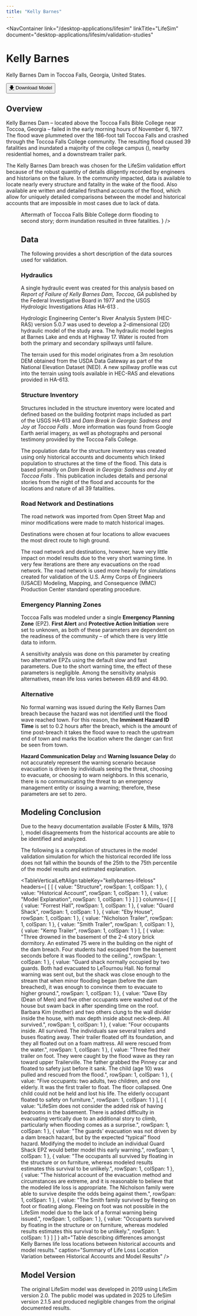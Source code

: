 ```yaml
---
title: "Kelly Barnes"
---
```



<NavContainer 
  link="/desktop-applications/lifesim"
  linkTitle="LifeSim"
  document="desktop-applications/lifesim/validation-studies"
></NavContainer>

# Kelly Barnes

Kelly Barnes Dam in Toccoa Falls, Georgia, United States.

<Button href="https://www.rmc.usace.army.mil/Software/LifeSim/"><u>🡇</u> Download Model</Button>

## Overview

Kelly Barnes Dam – located above the Toccoa Falls Bible College near Toccoa, Georgia – failed in the early morning hours of November 6, 1977. The flood 
wave plummeted over the 186-foot tall Toccoa Falls and crashed through the Toccoa Falls College community. The resulting flood caused 39 fatalities and inundated 
a majority of the college campus (<FigReference figKey="dorm-flooded"/>), nearby residential homes, and a downstream trailer park.

The Kelly Barnes Dam breach was chosen for the LifeSim validation effort because of the robust quantity of details diligently recorded by engineers 
and historians on the failure. In the community impacted, data is available to locate nearly every structure and fatality in the wake of the flood. Also available are 
written and detailed firsthand accounts of the flood, which allow for uniquely detailed comparisons between the model and historical accounts that are impossible 
in most cases due to lack of data. 

<Figure
  figKey="dorm-flooded"
  src="figures/desktop-applications/lifesim/validation-studies/v1.0/figures/figure6.png"
  alt="Downstream dorm flooded to the second floor and resulted in three deaths."
  caption={
    <>
      Aftermath of Toccoa Falls Bible College dorm flooding to second story; dorm inundation resulted in three fatalities. <Citation citationKey="damfailures_barnes"/>
    </>
  }
/>

## Data

The following provides a short description of the data sources used for validation. 

### Hydraulics

A single hydraulic event was created for this analysis based on *Report of Failure of Kelly Barnes Dam, Toccoa, GA* published by the Federal Investigative Board 
in 1977 <Citation citationKey="FIB1977"/> and the USGS Hydrologic Investigations Atlas HA-613 <Citation citationKey="Sanders1979"/>.

Hydrologic Engineering Center's River Analysis System (HEC-RAS) version 5.0.7 was used to develop a 2-dimensional (2D) hydraulic model of the study area. The hydraulic model begins at Barnes Lake and ends at Highway 17. 
Water is routed from both the primary and secondary spillways until failure.

The terrain used for this model originates from a 3m resolution DEM obtained from the USDA Data Gateway as part of the National Elevation Dataset (NED). 
A new spillway profile was cut into the terrain using tools available in HEC-RAS and elevations provided in HA-613.

### Structure Inventory

Structures included in the structure inventory were located and defined based on the building footprint maps included as part of the USGS HA-613 <Citation citationKey="Sanders1979"/> 
and *Dam Break in 
Georgia: Sadness and Joy at Toccoa Falls* <Citation citationKey="Foster1978"/>. More information was found from Google Earth aerial imagery, as well as 
photographs and personal testimony provided by the Toccoa Falls College.  

The population data for the structure inventory was created using only historical accounts and documents which linked population to structures at the time 
of the flood. This data is based primarily on *Dam Break in Georgia: Sadness and Joy at Toccoa Falls* <Citation citationKey="Foster1978"/>. This publication includes details and personal stories 
from the night of the flood and accounts for the locations and nature of all 39 fatalities. 

### Road Network and Destinations

The road network was imported from Open Street Map <Citation citationKey="OSM"/> and minor modifications were made to match historical images.

Destinations were chosen at four locations to allow evacuees the most direct route to high ground. 

The road network and destinations, however, have very little impact on model results due to the very short warning time. In very few iterations are there 
any evacuations on the road network. The road network is used more heavily for simulations created for validation of the U.S. Army Corps of Engineers (USACE)
Modeling, Mapping, and Consequence (MMC) Production Center standard operating procedure.

### Emergency Planning Zones

Toccoa Falls was modeled under a single **Emergency Planning Zone** (EPZ). **First Alert** and **Protective Action Initiation** were set to unknown, as both of these 
parameters are dependent on the readiness of the community – of which there is very little data to inform. 

A sensitivity analysis was done on this parameter by creating two alternative EPZs using the default slow and fast parameters. Due to the short warning 
time, the effect of these parameters is negligible. Among the sensitivity analysis alternatives, mean life loss varies between 48.69 and 48.90.

### Alternative

No formal warning was issued during the Kelly Barnes Dam breach because the hazard was not identified until the flood wave reached town. For this reason, 
the **Imminent Hazard ID Time** is set to 0.2 hours after the breach, which is the amount of time post-breach it takes the flood wave to reach the upstream end of 
town and marks the location where the danger can first be seen from town. 

**Hazard Communication Delay** and **Warning Issuance Delay** do not accurately represent the warning scenario because evacuation is driven by individuals seeing 
the threat, choosing to evacuate, or choosing to warn neighbors. In this scenario, there is no communicating the threat to an emergency management entity 
or issuing a warning; therefore, these parameters are set to zero.

## Modeling Conclusion

Due to the heavy documentation available (Foster & Mills, 1978 <Citation citationKey="Foster1978"/>), model disagreements from the historical accounts are able to be
identified and analyzed.

The following is a compilation of structures in the model validation simulation for which the historical recorded life loss does not fall within the bounds of the 25th 
to the 75th percentile of the model results and estimated explanation.

<TableVerticalLeftAlign
  tableKey="kellybarnes-lifeloss"
  headers={
[
    [
      { value: "Structure", rowSpan: 1, colSpan: 1 },
      { value: "Historical Account", rowSpan: 1, colSpan: 1 },
      { value: "Model Explanation", rowSpan: 1, colSpan: 1 }
    ]
  ]
  }
  columns={
[
    [
      { value: "Forrest Hall", rowSpan: 1, colSpan: 1 },
      { value: "Guard Shack", rowSpan: 1, colSpan: 1 },
      { value: "Eby House", rowSpan: 1, colSpan: 1 },
      { value: "Nicholson Trailer", rowSpan: 1, colSpan: 1 },
      { value: "Smith Trailer", rowSpan: 1, colSpan: 1 },
      { value: "Kemp Trailer", rowSpan: 1, colSpan: 1 }
    ],
    [
      { value: "Three drowned in the basement of the 2-4 story brick dormitory. An estimated 75 were in the building on the night of the dam breach. Four students had escaped from the basement seconds before it was flooded to the ceiling.", rowSpan: 1, colSpan: 1 },
      { value: "Guard shack normally occupied by two guards. Both had evacuated to LeTournou Hall. No formal warning was sent out, but the shack was close enough to the stream that when minor flooding began (before the dam breached), it was enough to convince them to evacuate to higher ground.", rowSpan: 1, colSpan: 1 },
      { value: "Dave Eby (Dean of Men) and five other occupants were washed out of the house but swam back in after spending time on the roof. Barbara Kim (mother) and two others clung to the wall divider inside the house, with max depth inside about neck-deep. All survived.", rowSpan: 1, colSpan: 1 },
      { value: "Four occupants inside. All survived. The individuals saw several trailers and buses floating away. Their trailer floated off its foundation, and they all floated out on a foam mattress. All were rescued from the water.", rowSpan: 1, colSpan: 1 },
      { value: "Three fled their trailer on foot. They were caught by the flood wave as they ran toward upper Trailerville. The father grabbed the Pinney car and floated to safety just before it sank. The child (age 10) was pulled and rescued from the flood.", rowSpan: 1, colSpan: 1 },
      { value: "Five occupants: two adults, two children, and one elderly. It was the first trailer to float. The floor collapsed. One child could not be held and lost his life. The elderly occupant floated to safety on furniture.", rowSpan: 1, colSpan: 1 }
    ],
    [
      { value: "LifeSim does not consider the added risk of having bedrooms in the basement. There is added difficulty in evacuating vertically due to an additional story to climb, particularly when flooding comes as a surprise.", rowSpan: 1, colSpan: 1 },
      { value: "The guards' evacuation was not driven by a dam breach hazard, but by the expected “typical” flood hazard. Modifying the model to include an individual Guard Shack EPZ would better model this early warning.", rowSpan: 1, colSpan: 1 },
      { value: "The occupants all survived by floating in the structure or on furniture, whereas modeled results estimates this survival to be unlikely.", rowSpan: 1, colSpan: 1 },
      { value: "The historical account of the evacuation method and circumstances are extreme, and it is reasonable to believe that the modeled life loss is appropriate. The Nicholson family were able to survive despite the odds being against them.", rowSpan: 1, colSpan: 1 },
      { value: "The Smith family survived by fleeing on foot or floating along. Fleeing on foot was not possible in the LifeSim model due to the lack of a formal warning being issued.", rowSpan: 1, colSpan: 1 },
      { value: "Occupants survived by floating in the structure or on furniture, whereas modeled results estimates this survival to be unlikely.", rowSpan: 1, colSpan: 1 }
    ]
  ]
  }
  alt="Table describing differences amongst Kelly Barnes life loss locations between historical accounts and model results."
  caption="Summary of Life Loss Location Variation between Historical Accounts and Model Results"
/>

## Model Version

The original LifeSim model was developed in 2019 using LifeSim version 2.0. The public model was updated in 2025 to LifeSim version 2.1.5 and produced 
negligible changes from the original documented results. 

<CitationFootnote />